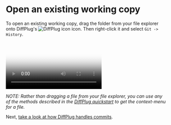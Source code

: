 
# Open an existing working copy

To open an existing working copy, drag the folder from your file explorer onto DiffPlug's <Image src="diff-list-icon.png" alt="DiffPlug icon" className="inline m-0" /> icon. Then right-click it and select `Git -> History`.

<Video
  poster="/intro/open-working-copy.png"
  source="/intro/open-working-copy.mp4"
/>

_NOTE: Rather than dragging a file from your file explorer, you can use any of the methods described in the [DiffPlug quickstart](https://docs.diffplug.com/2.0.2/getting-started/quickstart/) to get the context-menu for a file._

Next, [take a look at how DiffPlug handles commits](/intro/commit).
